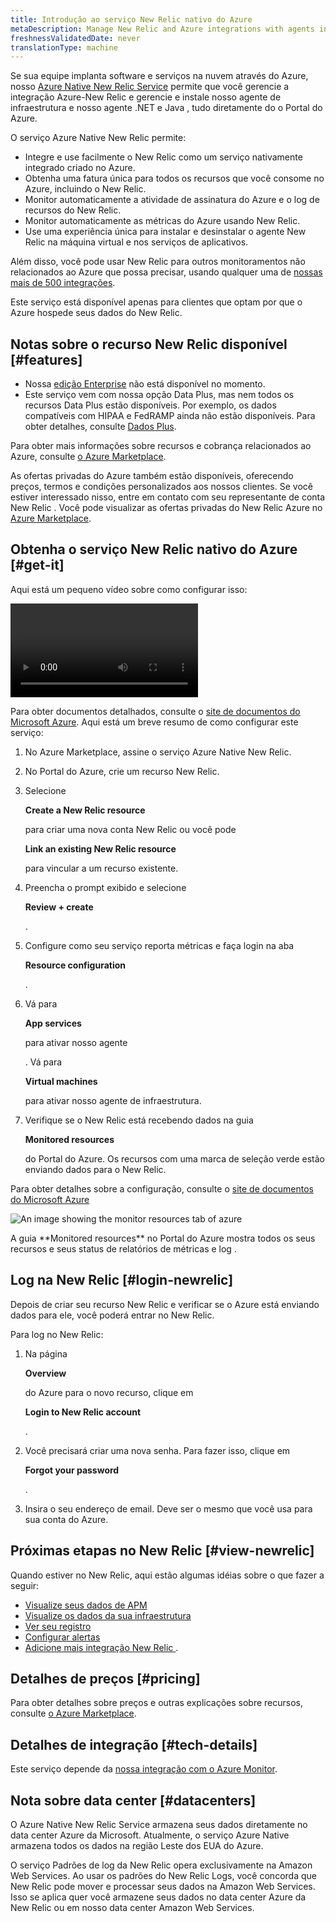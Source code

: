 ```yaml
---
title: Introdução ao serviço New Relic nativo do Azure
metaDescription: Manage New Relic and Azure integrations with agents installed directly through the Azure Portal
freshnessValidatedDate: never
translationType: machine
---
```



Se sua equipe implanta software e serviços na nuvem através do Azure, nosso [Azure Native New Relic Service](https://azuremarketplace.microsoft.com/en-us/marketplace/apps/newrelicinc1635200720692.newrelic_liftr_payg) permite que você gerencie a integração Azure-New Relic e gerencie e instale nosso agente de infraestrutura e nosso agente .NET e Java <InlinePopover type="apm"/>, tudo diretamente do o Portal do Azure.

O serviço Azure Native New Relic permite:

* Integre e use facilmente o New Relic como um serviço nativamente integrado criado no Azure.
* Obtenha uma fatura única para todos os recursos que você consome no Azure, incluindo o New Relic.
* Monitor automaticamente a atividade de assinatura do Azure e o log de recursos do New Relic.
* Monitor automaticamente as métricas do Azure usando New Relic.
* Use uma experiência única para instalar e desinstalar o agente New Relic na máquina virtual e nos serviços de aplicativos.

Além disso, você pode usar New Relic para outros monitoramentos não relacionados ao Azure que possa precisar, usando qualquer uma de [nossas mais de 500 integrações](https://newrelic.com/instant-observability).

<Callout variant="important">
  Este serviço está disponível apenas para clientes que optam por que o Azure hospede seus dados do New Relic.
</Callout>

## Notas sobre o recurso New Relic disponível [#features]

* Nossa [edição Enterprise](/docs/accounts/accounts-billing/new-relic-one-pricing-billing/new-relic-one-pricing-billing/#editions) não está disponível no momento.
* Este serviço vem com nossa opção Data Plus, mas nem todos os recursos Data Plus estão disponíveis. Por exemplo, os dados compatíveis com HIPAA e FedRAMP ainda não estão disponíveis. Para obter detalhes, consulte [Dados Plus](/docs/accounts/accounts-billing/new-relic-one-pricing-billing/data-ingest-billing/#data-plus).

Para obter mais informações sobre recursos e cobrança relacionados ao Azure, consulte [o Azure Marketplace](https://azuremarketplace.microsoft.com/en-us/marketplace/apps/newrelicinc1635200720692.newrelic_liftr_payg).

As ofertas privadas do Azure também estão disponíveis, oferecendo preços, termos e condições personalizados aos nossos clientes. Se você estiver interessado nisso, entre em contato com seu representante de conta New Relic . Você pode visualizar as ofertas privadas do New Relic Azure no [Azure Marketplace](https://azuremarketplace.microsoft.com/en-us/marketplace/apps/newrelicinc-privateoffers.nr-privateoffers1?tab=Overview).

## Obtenha o serviço New Relic nativo do Azure [#get-it]

Aqui está um pequeno vídeo sobre como configurar isso:

<Video
  id="48LHdqOMAsQ"
  type="youtube"
/>

Para obter documentos detalhados, consulte o [site de documentos do Microsoft Azure](https://learn.microsoft.com/en-us/azure/partner-solutions/new-relic/new-relic-overview). Aqui está um breve resumo de como configurar este serviço:

1. No Azure Marketplace, assine o serviço Azure Native New Relic.

2. No Portal do Azure, crie um recurso New Relic.

3. Selecione

   <DoNotTranslate>**Create a New Relic resource**</DoNotTranslate>

   para criar uma nova conta New Relic ou você pode

   <DoNotTranslate>**Link an existing New Relic resource**</DoNotTranslate>

   para vincular a um recurso existente.

4. Preencha o prompt exibido e selecione

   <DoNotTranslate>**Review + create**</DoNotTranslate>

   .

5. Configure como seu serviço reporta métricas e faça login na aba

   <DoNotTranslate>**Resource configuration**</DoNotTranslate>

   .

6. Vá para

   <DoNotTranslate>**App services**</DoNotTranslate>

   para ativar nosso agente

   <InlinePopover type="apm"/>

   . Vá para

   <DoNotTranslate>**Virtual machines**</DoNotTranslate>

   para ativar nosso agente de infraestrutura.

7. Verifique se o New Relic está recebendo dados na guia

   <DoNotTranslate>**Monitored resources**</DoNotTranslate>

   do Portal do Azure. Os recursos com uma marca de seleção verde estão enviando dados para o New Relic.

Para obter detalhes sobre a configuração, consulte o [site de documentos do Microsoft Azure](https://learn.microsoft.com/en-us/azure/partner-solutions/new-relic/new-relic-overview)

<img
  title="monitor-resources"
  alt="An image showing the monitor resources tab of azure"
  src={infrastructureMonitorResources}
/>

<figcaption>
  A guia <DoNotTranslate>**Monitored resources**</DoNotTranslate> no Portal do Azure mostra todos os seus recursos e seus status de relatórios de métricas e log .
</figcaption>

## Log na New Relic [#login-newrelic]

Depois de criar seu recurso New Relic e verificar se o Azure está enviando dados para ele, você poderá entrar no New Relic.

Para log no New Relic:

1. Na página

   <DoNotTranslate>**Overview**</DoNotTranslate>

   do Azure para o novo recurso, clique em

   <DoNotTranslate>**Login to New Relic account**</DoNotTranslate>

   .

2. Você precisará criar uma nova senha. Para fazer isso, clique em

   <DoNotTranslate>**Forgot your password**</DoNotTranslate>

   .

3. Insira o seu endereço de email. Deve ser o mesmo que você usa para sua conta do Azure.

## Próximas etapas no New Relic [#view-newrelic]

Quando estiver no New Relic, aqui estão algumas idéias sobre o que fazer a seguir:

* [Visualize seus dados de APM](/docs/apm/apm-ui-pages/monitoring/apm-summary-page-view-transaction-apdex-usage-data)
* [Visualize os dados da sua infraestrutura](/docs/infrastructure/infrastructure-ui-pages/infra-hosts-ui-page)
* [Ver seu registro](/docs/logs/ui-data/use-logs-ui)
* [Configurar alertas](/docs/alerts-applied-intelligence/new-relic-alerts/get-started/your-first-nrql-condition)
* [Adicione mais integração New Relic ](https://newrelic.com/instant-observability).

## Detalhes de preços [#pricing]

Para obter detalhes sobre preços e outras explicações sobre recursos, consulte [o Azure Marketplace](https://azuremarketplace.microsoft.com/en-us/marketplace/apps/newrelicinc1635200720692.newrelic_liftr_payg).

## Detalhes de integração [#tech-details]

Este serviço depende da [nossa integração com o Azure Monitor](/docs/infrastructure/microsoft-azure-integrations/azure-integrations-list/azure-monitor).

## Nota sobre data center [#datacenters]

O Azure Native New Relic Service armazena seus dados diretamente no data center Azure da Microsoft. Atualmente, o serviço Azure Native armazena todos os dados na região Leste dos EUA do Azure.

O serviço Padrões de log da New Relic opera exclusivamente na Amazon Web Services. Ao usar os padrões do New Relic Logs, você concorda que New Relic pode mover e processar seus dados na Amazon Web Services. Isso se aplica quer você armazene seus dados no data center Azure da New Relic ou em nosso data center Amazon Web Services.